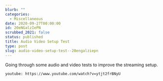 ```yaml
---
blurb: ""
categories:
  - Miscellaneous
date: 2020-09-27T00:00:00
id: 20eNGalzIePN
scrubbed_2021: false
status: published
title: Audio Video Setup Test
type: post
slug: audio-video-setup-test--20engalziepn
---
```


Going through some audio and video tests to improve the streaming setup.

`youtube: https://www.youtube.com/watch?v=ytjt2frBNyU`